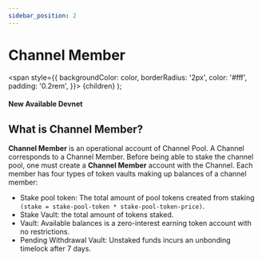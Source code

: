 ```yaml
---
sidebar_position: 2
---
```


# Channel Member

  <span
    style={{
      backgroundColor: color,
      borderRadius: '2px',
      color: '#fff',
      padding: '0.2rem',
    }}>
    {children}
  </span>
);

#### New Available <Highlight color="#25c2a0">Devnet</Highlight>

## What is Channel Member?

**Channel Member** is an operational account of Channel Pool. A Channel corresponds to a Channel Member.
Before being able to stake the channel pool, one must create a **Channel Member** account with the Channel.
Each member has four types of token vaults making up balances of a channel member:

* Stake pool token: The total amount of pool tokens created from staking `(stake = stake-pool-token * stake-pool-token-price)`.
* Stake Vault: the total amount of tokens staked.
* Vault: Available balances is a zero-interest earning token account with no restrictions.
* Pending Withdrawal Vault: Unstaked funds incurs an unbonding timelock after 7 days.